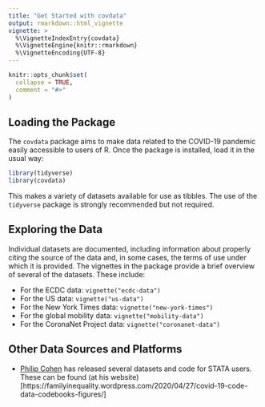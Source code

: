 ```yaml
---
title: "Get Started with covdata"
output: rmarkdown::html_vignette
vignette: >
  %\VignetteIndexEntry{covdata}
  %\VignetteEngine{knitr::rmarkdown}
  %\VignetteEncoding{UTF-8}
---
```


```r
knitr::opts_chunk$set(
  collapse = TRUE,
  comment = "#>"
)
```

## Loading the Package

The `covdata` package aims to make data related to the COVID-19 pandemic easily accessible to users of R. Once the package is installed, load it in the usual way:

```r
library(tidyverse) 
library(covdata)
```

This makes a variety of datasets available for use as tibbles. The use of the `tidyverse` package is strongly recommended but not required. 

## Exploring the Data

Individual datasets are documented, including information about properly citing the source of the data and, in some cases, the terms of use under which it is provided. The vignettes in the package provide a brief overview of several of the datasets. These include:

- For the ECDC data: `vignette("ecdc-data")`
- For the US data: `vignette("us-data")`
- For the New York Times data: `vignette("new-york-times")`
- For the global mobility data: `vignette("mobility-data")`
- For the CoronaNet Project data: `vignette("coronanet-data")`

## Other Data Sources and Platforms

- [Philip Cohen](https://familyinequality.wordpress.com) has released several datasets and code for STATA users. These can be found (at his website)[https://familyinequality.wordpress.com/2020/04/27/covid-19-code-data-codebooks-figures/]
